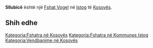 {{Fshat në Kosovës
 | Emri                = Sllubicë
| sqi_N_name = Sllubicë
| sqi_N_FULL_NAME_RO = Sllubicë
| sqi_N_FULL_NAME_ND_RO = Sllubice
| sqi_N_SORT_NAME_RG = SLLUBICE
| sqi_N_FULL_NAME_RG = Sllubicë
| sqi_N_FULL_NAME_ND_RG = Sllubice
| sqi_V_name = Sllubica
| sqi_V_FULL_NAME_RO = Sllubica
| sqi_V_FULL_NAME_ND_RO = Sllubica
| sqi_V_SORT_NAME_RG = SLLUBICA
| sqi_V_FULL_NAME_RG = Sllubica
| sqi_V_FULL_NAME_ND_RG = Sllubica
| srp_N_name = Slubica
| srp_N_FULL_NAME_RO = Slubica
| srp_N_FULL_NAME_ND_RO = Slubica
| srp_N_SORT_NAME_RG = SLUBICA
| srp_N_FULL_NAME_RG = Slubica
| srp_N_FULL_NAME_ND_RG = Slubica
| srp_NS_name = Слубица
| srp_NS_FULL_NAME_RO = Слубица
| srp_NS_FULL_NAME_ND_RO = Слубица
| srp_NS_SORT_NAME_RG = СЛУБИЦА
| srp_NS_FULL_NAME_RG = Слубица
| srp_NS_FULL_NAME_ND_RG = Слубица

 | Emri (Rasa dhanore) = 
 | Figura              = 
 | Shteti              = Kosovo
 | Komuna              = Istog
 | Kodi postar         = 
 | Sipërfaqja          = 

 | Popullsia           = 

 | Regj. i popullsisë  = 
 | Dend. e popullsisë  = 
 | Faqja zyrtare       = 
 <!--- Koordinatat ----> 
 | Gjerësia            = 42.385556
 | Gjatësia            = 21.601389
 | Lartësia            = 
}}
'''Sllubicë''' është një [[Fshat Vogel]] në [[Istog]] të [[Kosovës]].

<!-- == Gjeografia == -->
<!-- == Historia == -->
<!-- == Demografia == -->
== Shih edhe ==
{{Komuna Istog}}
{{Kosovo-Administrata-Cung}}

[[Kategoria:Fshatra në Kosovës]]
[[Kategoria:Fshatra në Kommunes Istog]]
[[Kategoria:Vendbanime në Kosovës]]
